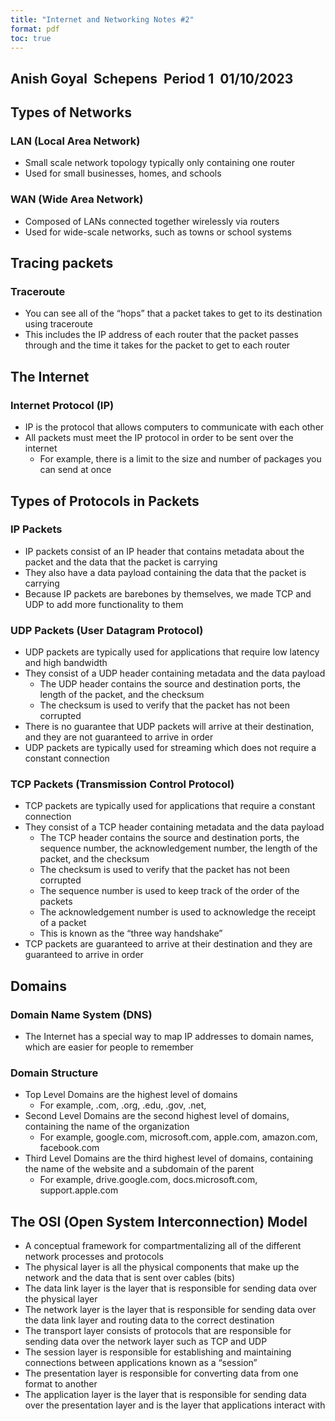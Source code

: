 ```yaml
---
title: "Internet and Networking Notes #2"
format: pdf
toc: true
---
```

## Anish Goyal \ Schepens \ Period 1 \ 01/10/2023{.unnumbered .unlisted} 

## Types of Networks
### LAN (Local Area Network)
- Small scale network topology typically only containing one router
- Used for small businesses, homes, and schools

### WAN (Wide Area Network)
- Composed of LANs connected together wirelessly via routers
- Used for wide-scale networks, such as towns or school systems

## Tracing packets
### Traceroute
- You can see all of the "hops" that a packet takes to get to its destination using traceroute
- This includes the IP address of each router that the packet passes through and the time it takes for the packet to get to each router

## The Internet
### Internet Protocol (IP)
- IP is the protocol that allows computers to communicate with each other
- All packets must meet the IP protocol in order to be sent over the internet
    - For example, there is a limit to the size and number of packages you can send at once

## Types of Protocols in Packets
### IP Packets
- IP packets consist of an IP header that contains metadata about the packet and the data that the packet is carrying
- They also have a data payload containing the data that the packet is carrying
- Because IP packets are barebones by themselves, we made TCP and UDP to add more functionality to them

### UDP Packets (User Datagram Protocol)
- UDP packets are typically used for applications that require low latency and high bandwidth
- They consist of a UDP header containing metadata and the data payload
    - The UDP header contains the source and destination ports, the length of the packet, and the checksum
    - The checksum is used to verify that the packet has not been corrupted
- There is no guarantee that UDP packets will arrive at their destination, and they are not guaranteed to arrive in order
- UDP packets are typically used for streaming which does not require a constant connection

### TCP Packets (Transmission Control Protocol)
- TCP packets are typically used for applications that require a constant connection
- They consist of a TCP header containing metadata and the data payload
    - The TCP header contains the source and destination ports, the sequence number, the acknowledgement number, the length of the packet, and the checksum
    - The checksum is used to verify that the packet has not been corrupted
    - The sequence number is used to keep track of the order of the packets
    - The acknowledgement number is used to acknowledge the receipt of a packet
    - This is known as the "three way handshake"
- TCP packets are guaranteed to arrive at their destination and they are guaranteed to arrive in order

## Domains
### Domain Name System (DNS)
- The Internet has a special way to map IP addresses to domain names, which are easier for people to remember

### Domain Structure
- Top Level Domains are the highest level of domains
    - For example, .com, .org, .edu, .gov, .net,
- Second Level Domains are the second highest level of domains, containing the name of the organization
    - For example, google.com, microsoft.com, apple.com, amazon.com, facebook.com
- Third Level Domains are the third highest level of domains, containing the name of the website and a subdomain of the parent
    - For example, drive.google.com, docs.microsoft.com, support.apple.com

## The OSI (Open System Interconnection) Model
- A conceptual framework for compartmentalizing all of the different network processes and protocols
- The physical layer is all the physical components that make up the network and the data that is sent over cables (bits)
- The data link layer is the layer that is responsible for sending data over the physical layer
- The network layer is the layer that is responsible for sending data over the data link layer and routing data to the correct destination
- The transport layer consists of protocols that are responsible for sending data over the network layer such as TCP and UDP
- The session layer is responsible for establishing and maintaining connections between applications known as a "session"
- The presentation layer is responsible for converting data from one format to another
- The application layer is the layer that is responsible for sending data over the presentation layer and is the layer that applications interact with